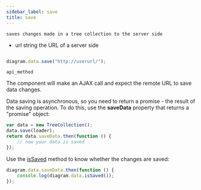 ```yaml
---
sidebar_label: save
title: save
---
```



          


<Short>

	saves changes made in a tree collection to the server side


</Short>




- url			string		the URL of a server side


~~~js

diagram.data.save("http://userurl/");


~~~
	api_method

<Descr>


The component will make an AJAX call and expect the remote URL to save data changes.

Data saving is asynchronous, so you need to return a promise - the result of the saving operation. To do this, use the <strong>saveData</strong> property that returns a "promise" object:

~~~js
var data = new TreeCollection();
data.save(loader);
return data.saveData.then(function () {
    // now your data is saved
});
~~~

Use the [isSaved](/tree_collection/api/issaved) method to know whether the changes are saved:

~~~js
diagram.data.saveData.then(function () {
	console.log(diagram.data.isSaved());
});
~~~



</Descr>

